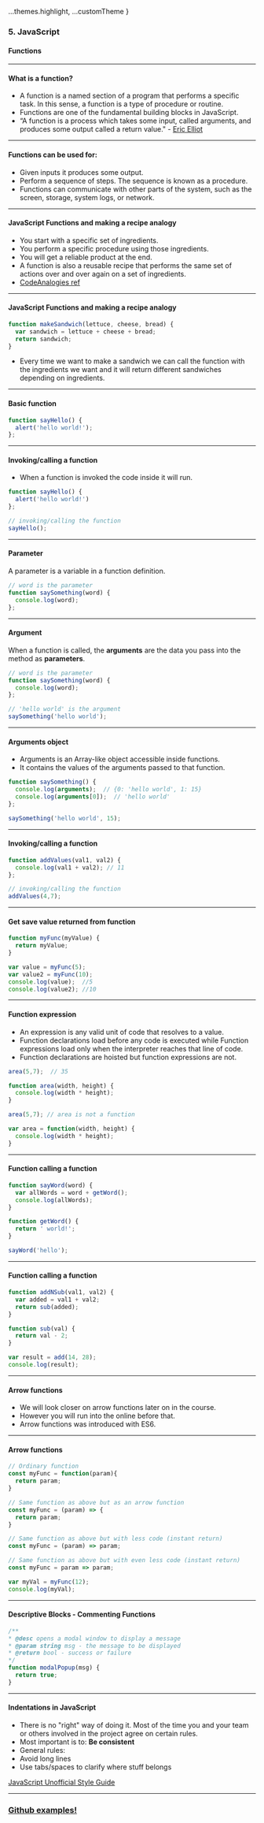
  ...themes.highlight,
  ...customTheme
}

### 5. JavaScript
#### Functions


---
#### What is a function?

* A function is a named section of a program that performs a specific task. In this sense, a function is a type of procedure or routine.
* Functions are one of the fundamental building blocks in JavaScript.
* “A function is a process which takes some input, called arguments, and produces some output called a return value." - <a href="https://medium.com/javascript-scene/master-the-javascript-interview-what-is-a-pure-function-d1c076bec976">Eric Elliot</a>



---

#### Functions can be used for:

* Given inputs it produces some output.
* Perform a sequence of steps. The sequence is known as a procedure.
* Functions can communicate with other parts of the system, such as the screen, storage, system logs, or network.



---

#### JavaScript Functions and making a recipe analogy

* You start with a specific set of ingredients.
* You perform a specific procedure using those ingredients.
* You will get a reliable product at the end.
* A function is also a reusable recipe that performs the same set of actions over and over again on a set of ingredients.
* <a href="https://www.codeanalogies.com/javascript-functions-explained">CodeAnalogies ref</a>



---

####  JavaScript Functions and making a recipe analogy
```JavaScript
function makeSandwich(lettuce, cheese, bread) {
  var sandwich = lettuce + cheese + bread;
  return sandwich;
}
```
* Every time we want to make a sandwich we can call the function with the ingredients we want and it will return different sandwiches depending on ingredients.




---

####  Basic function
```JavaScript
function sayHello() {
  alert('hello world!');
};
```



---

####  Invoking/calling a function

* When a function is invoked the code inside it will run.

```JavaScript
function sayHello() {
  alert('hello world!')
};

// invoking/calling the function
sayHello();
```



---

####  Parameter

A parameter is a variable in a function definition.

```JavaScript
// word is the parameter
function saySomething(word) {
  console.log(word);
};
```



---

####  Argument

When a function is called, the **arguments** are the data you pass into the method as **parameters**.

```JavaScript
// word is the parameter
function saySomething(word) {
  console.log(word);
};

// 'hello world' is the argument
saySomething('hello world');
```


---


####  Arguments object

* Arguments is an Array-like object accessible inside functions.
* It contains the values of the arguments passed to that function.

```JavaScript
function saySomething() {
  console.log(arguments);  // {0: 'hello world', 1: 15}
  console.log(arguments[0]);  // 'hello world'
};

saySomething('hello world', 15);
```



---

####  Invoking/calling a function
```JavaScript
function addValues(val1, val2) {
  console.log(val1 + val2); // 11
};

// invoking/calling the function
addValues(4,7);
```



---

####  Get save value returned from function
```JavaScript
function myFunc(myValue) {
  return myValue;
}

var value = myFunc(5);
var value2 = myFunc(10);
console.log(value);  //5
console.log(value2); //10
```



---

####  Function expression

* An expression is any valid unit of code that resolves to a value.
* Function declarations load before any code is executed while Function expressions load only when the interpreter reaches that line of code.
* Function declarations are hoisted but function expressions are not.

```JavaScript
area(5,7);  // 35

function area(width, height) {
  console.log(width * height);
}
```

```JavaScript
area(5,7); // area is not a function

var area = function(width, height) {
  console.log(width * height);
}
```


---

####  Function calling a function

```JavaScript
function sayWord(word) {
  var allWords = word + getWord();
  console.log(allWords);
}

function getWord() {
  return ' world!';
}

sayWord('hello');
```



---

####  Function calling a function

```JavaScript
function addNSub(val1, val2) {
  var added = val1 + val2;
  return sub(added);
}

function sub(val) {
  return val - 2;
}

var result = add(14, 28);
console.log(result);
```


---

####  Arrow functions

* We will look closer on arrow functions later on in the course.
* However you will run into the online before that.
* Arrow functions was introduced with ES6.


---

####  Arrow functions
```JavaScript
// Ordinary function
const myFunc = function(param){
  return param;
}

// Same function as above but as an arrow function
const myFunc = (param) => {
  return param;
}

// Same function as above but with less code (instant return)
const myFunc = (param) => param;

// Same function as above but with even less code (instant return)
const myFunc = param => param;

var myVal = myFunc(12);
console.log(myVal);
```



---

####  Descriptive Blocks - Commenting Functions

```JavaScript
/**
* @desc opens a modal window to display a message
* @param string msg - the message to be displayed
* @return bool - success or failure
*/
function modalPopup(msg) {
  return true;
}
```



---

####  Indentations in JavaScript

* There is no "right" way of doing it. Most of the time you and your team or others involved in the project agree on certain rules.
* Most important is to: **Be consistent**
* General rules:
* Avoid long lines
* Use tabs/spaces to clarify where stuff belongs

<a href="https://courses.cs.washington.edu/courses/cse154/17au/styleguide/js/spacing-indentation-js.html">JavaScript Unofficial Style Guide</a>


---

### <a href="https://github.com/SofthouseVxo/Education" target="_blank">Github examples!</a>